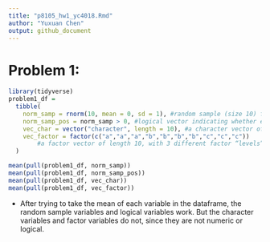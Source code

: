 ```yaml
---
title: "p8105_hw1_yc4018.Rmd"
author: "Yuxuan Chen"
output: github_document
---
```

# Problem 1:
```r
library(tidyverse)
problem1_df = 
  tibble(
    norm_samp = rnorm(10, mean = 0, sd = 1), #random sample (size 10) from standard Normal distribution
    norm_samp_pos = norm_samp > 0, #logical vector indicating whether elements of the sample are greater than 0
    vec_char = vector("character", length = 10), #a character vector of length 10
    vec_factor = factor(c("a","a","a","b","b","b","b","c","c","c")) 
        #a factor vector of length 10, with 3 different factor “levels” ?
  )

mean(pull(problem1_df, norm_samp))
mean(pull(problem1_df, norm_samp_pos))
mean(pull(problem1_df, vec_char))
mean(pull(problem1_df, vec_factor))
```

 - After trying to take the mean of each variable in the dataframe, the random sample variables and logical variables work. But the character variables and factor variables do not, since they are not numeric or logical.

